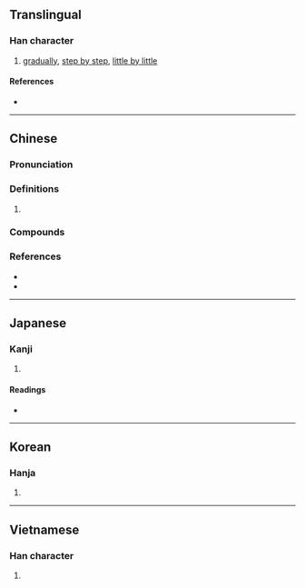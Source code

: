 {{character info}}
==Translingual==

===Han character===
{{Han char|rn=40|rad=宀|as=10|sn=13|four=30147|canj=JESE|ids=⿱宀浸}}

# [[gradually]], [[step by step]], [[little by little]]

====References====
* {{Han ref|kx=0289.230|dkj=07253|hdz=20946.080|uh=5BD6|ud=23510|bh=DD48|bd=56648}}

----

==Chinese==
{{zh-forms}}

===Pronunciation===
{{zh-pron
|m=jìn
|c=zam3
|cat=
}}

===Definitions===
{{zh-hanzi}}

# {{rfdef|zh}}

===Compounds===
{{zh-der|寖明寖昌|寖微寖滅}}

===References===
* {{R:twedu|B00751}}
* {{R:yue:mfccd}}

----

==Japanese==

===Kanji===
{{ja-kanji|grade=|rs=宀10}}

# {{rfdef|ja|sort=宀10}}

====Readings====
* {{ja-readings|on=[[しん]] (shin)|kun=[[ひたす]] (hitasu), [[そそぐ]] (sosogu), [[つむ]] (tsumu), [[つもる]] (tsumoru)}}

----

==Korean==

===Hanja===
{{ko-hanja|hangeul=침|rv=chim|mr=ch'im}}

# {{rfdef|ko|sort=宀10}}

----

==Vietnamese==

===Han character===
{{vi-hantu|tẩm|}}

# {{rfdef|vi}}

{{cln|vi|Han tu}}